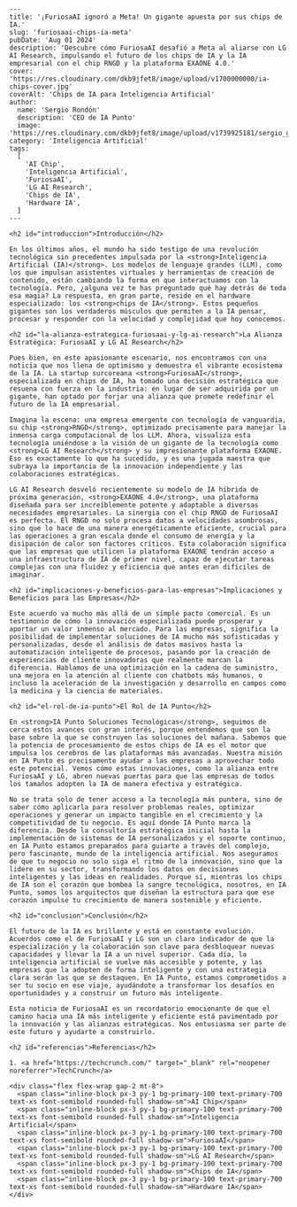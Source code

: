 ```
---
title: '¡FuriosaAI ignoró a Meta! Un gigante apuesta por sus chips de IA.'
slug: 'furiosaai-chips-ia-meta'
pubDate: 'Aug 01 2024'
description: 'Descubre cómo FuriosaAI desafió a Meta al aliarse con LG AI Research, impulsando el futuro de los chips de IA y la IA empresarial con el chip RNGD y la plataforma EXAONE 4.0.'
cover: 'https://res.cloudinary.com/dkb9jfet8/image/upload/v1700000000/ia-chips-cover.jpg'
coverAlt: 'Chips de IA para Inteligencia Artificial'
author:
  name: 'Sergio Rondón'
  description: 'CEO de IA Punto'
  image: 'https://res.cloudinary.com/dkb9jfet8/image/upload/v1739925181/sergio_gdcaeh.png'
category: 'Inteligencia Artificial'
tags:
  [
    'AI Chip',
    'Inteligencia Artificial',
    'FuriosaAI',
    'LG AI Research',
    'Chips de IA',
    'Hardware IA',
  ]
---

<h2 id="introduccion">Introducción</h2>

En los últimos años, el mundo ha sido testigo de una revolución tecnológica sin precedentes impulsada por la <strong>Inteligencia Artificial (IA)</strong>. Los modelos de lenguaje grandes (LLM), como los que impulsan asistentes virtuales y herramientas de creación de contenido, están cambiando la forma en que interactuamos con la tecnología. Pero, ¿alguna vez te has preguntado qué hay detrás de toda esa magia? La respuesta, en gran parte, reside en el hardware especializado: los <strong>chips de IA</strong>. Estos pequeños gigantes son los verdaderos músculos que permiten a la IA pensar, procesar y responder con la velocidad y complejidad que hoy conocemos.

<h2 id="la-alianza-estrategica-furiosaai-y-lg-ai-research">La Alianza Estratégica: FuriosaAI y LG AI Research</h2>

Pues bien, en este apasionante escenario, nos encontramos con una noticia que nos llena de optimismo y demuestra el vibrante ecosistema de la IA. La startup surcoreana <strong>FuriosaAI</strong>, especializada en chips de IA, ha tomado una decisión estratégica que resuena con fuerza en la industria: en lugar de ser adquirida por un gigante, han optado por forjar una alianza que promete redefinir el futuro de la IA empresarial.

Imagina la escena: una empresa emergente con tecnología de vanguardia, su chip <strong>RNGD</strong>, optimizado precisamente para manejar la inmensa carga computacional de los LLM. Ahora, visualiza esta tecnología uniéndose a la visión de un gigante de la tecnología como <strong>LG AI Research</strong> y su impresionante plataforma EXAONE. Eso es exactamente lo que ha sucedido, y es una jugada maestra que subraya la importancia de la innovación independiente y las colaboraciones estratégicas.

LG AI Research desveló recientemente su modelo de IA híbrida de próxima generación, <strong>EXAONE 4.0</strong>, una plataforma diseñada para ser increíblemente potente y adaptable a diversas necesidades empresariales. La sinergia con el chip RNGD de FuriosaAI es perfecta. El RNGD no solo procesa datos a velocidades asombrosas, sino que lo hace de una manera energéticamente eficiente, crucial para las operaciones a gran escala donde el consumo de energía y la disipación de calor son factores críticos. Esta colaboración significa que las empresas que utilicen la plataforma EXAONE tendrán acceso a una infraestructura de IA de primer nivel, capaz de ejecutar tareas complejas con una fluidez y eficiencia que antes eran difíciles de imaginar.

<h2 id="implicaciones-y-beneficios-para-las-empresas">Implicaciones y Beneficios para las Empresas</h2>

Este acuerdo va mucho más allá de un simple pacto comercial. Es un testimonio de cómo la innovación especializada puede prosperar y aportar un valor inmenso al mercado. Para las empresas, significa la posibilidad de implementar soluciones de IA mucho más sofisticadas y personalizadas, desde el análisis de datos masivos hasta la automatización inteligente de procesos, pasando por la creación de experiencias de cliente innovadoras que realmente marcan la diferencia. Hablamos de una optimización en la cadena de suministro, una mejora en la atención al cliente con chatbots más humanos, o incluso la aceleración de la investigación y desarrollo en campos como la medicina y la ciencia de materiales.

<h2 id="el-rol-de-ia-punto">El Rol de IA Punto</h2>

En <strong>IA Punto Soluciones Tecnológicas</strong>, seguimos de cerca estos avances con gran interés, porque entendemos que son la base sobre la que se construyen las soluciones del mañana. Sabemos que la potencia de procesamiento de estos chips de IA es el motor que impulsa los cerebros de las plataformas más avanzadas. Nuestra misión en IA Punto es precisamente ayudar a las empresas a aprovechar todo este potencial. Vemos cómo estas innovaciones, como la alianza entre FuriosaAI y LG, abren nuevas puertas para que las empresas de todos los tamaños adopten la IA de manera efectiva y estratégica.

No se trata solo de tener acceso a la tecnología más puntera, sino de saber cómo aplicarla para resolver problemas reales, optimizar operaciones y generar un impacto tangible en el crecimiento y la competitividad de tu negocio. Es aquí donde IA Punto marca la diferencia. Desde la consultoría estratégica inicial hasta la implementación de sistemas de IA personalizados y el soporte continuo, en IA Punto estamos preparados para guiarte a través del complejo, pero fascinante, mundo de la inteligencia artificial. Nos aseguramos de que tu negocio no solo siga el ritmo de la innovación, sino que la lidere en su sector, transformando los datos en decisiones inteligentes y las ideas en realidades. Porque sí, mientras los chips de IA son el corazón que bombea la sangre tecnológica, nosotros, en IA Punto, somos los arquitectos que diseñan la estructura para que ese corazón impulse tu crecimiento de manera sostenible y eficiente.

<h2 id="conclusion">Conclusión</h2>

El futuro de la IA es brillante y está en constante evolución. Acuerdos como el de FuriosaAI y LG son un claro indicador de que la especialización y la colaboración son clave para desbloquear nuevas capacidades y llevar la IA a un nivel superior. Cada día, la inteligencia artificial se vuelve más accesible y potente, y las empresas que la adopten de forma inteligente y con una estrategia clara serán las que se destaquen. En IA Punto, estamos comprometidos a ser tu socio en ese viaje, ayudándote a transformar los desafíos en oportunidades y a construir un futuro más inteligente.

Esta noticia de FuriosaAI es un recordatorio emocionante de que el camino hacia una IA más inteligente y eficiente está pavimentado por la innovación y las alianzas estratégicas. Nos entusiasma ser parte de este futuro y ayudarte a construirlo.

<h2 id="referencias">Referencias</h2>

1. <a href="https://techcrunch.com/" target="_blank" rel="noopener noreferrer">TechCrunch</a>

<div class="flex flex-wrap gap-2 mt-8">
  <span class="inline-block px-3 py-1 bg-primary-100 text-primary-700 text-xs font-semibold rounded-full shadow-sm">AI Chip</span>
  <span class="inline-block px-3 py-1 bg-primary-100 text-primary-700 text-xs font-semibold rounded-full shadow-sm">Inteligencia Artificial</span>
  <span class="inline-block px-3 py-1 bg-primary-100 text-primary-700 text-xs font-semibold rounded-full shadow-sm">FuriosaAI</span>
  <span class="inline-block px-3 py-1 bg-primary-100 text-primary-700 text-xs font-semibold rounded-full shadow-sm">LG AI Research</span>
  <span class="inline-block px-3 py-1 bg-primary-100 text-primary-700 text-xs font-semibold rounded-full shadow-sm">Chips de IA</span>
  <span class="inline-block px-3 py-1 bg-primary-100 text-primary-700 text-xs font-semibold rounded-full shadow-sm">Hardware IA</span>
</div>
```